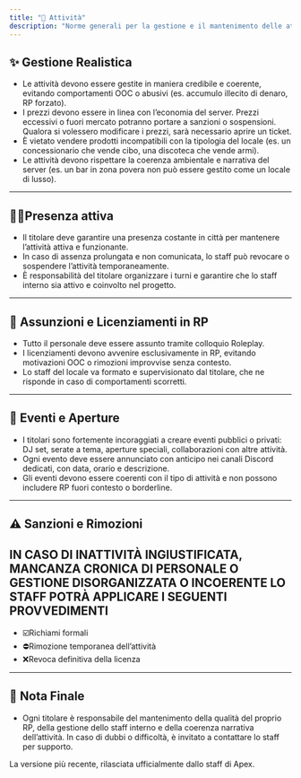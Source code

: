 ```yaml
---
title: "🏪 Attività"
description: "Norme generali per la gestione e il mantenimento delle attività commerciali all'interno del server."
---
```


## ✨ Gestione Realistica

- Le attività devono essere gestite in maniera credibile e coerente, evitando comportamenti OOC o abusivi (es. accumulo illecito di denaro, RP forzato).
- I prezzi devono essere in linea con l’economia del server. Prezzi eccessivi o fuori mercato potranno portare a sanzioni o sospensioni. Qualora si volessero modificare i prezzi, sarà necessario aprire un ticket.
- È vietato vendere prodotti incompatibili con la tipologia del locale (es. un concessionario che vende cibo, una discoteca che vende armi).
- Le attività devono rispettare la coerenza ambientale e narrativa del server (es. un bar in zona povera non può essere gestito come un locale di lusso).

---

## 🧍‍♀️Presenza attiva

- Il titolare deve garantire una presenza costante in città per mantenere l’attività attiva e funzionante.
- In caso di assenza prolungata e non comunicata, lo staff può revocare o sospendere l’attività temporaneamente.
- È responsabilità del titolare organizzare i turni e garantire che lo staff interno sia attivo e coinvolto nel progetto.

---

## 📁 Assunzioni e Licenziamenti in RP

- Tutto il personale deve essere assunto tramite colloquio Roleplay.
- I licenziamenti devono avvenire esclusivamente in RP, evitando motivazioni OOC o rimozioni improvvise senza contesto.
- Lo staff del locale va formato e supervisionato dal titolare, che ne risponde in caso di comportamenti scorretti.

---

## 🎉 Eventi e Aperture

- I titolari sono fortemente incoraggiati a creare eventi pubblici o privati: DJ set, serate a tema, aperture speciali, collaborazioni con altre attività.
- Ogni evento deve essere annunciato con anticipo nei canali Discord dedicati, con data, orario e descrizione.
- Gli eventi devono essere coerenti con il tipo di attività e non possono includere RP fuori contesto o borderline.

---

## ⚠️ Sanzioni e Rimozioni

## IN CASO DI INATTIVITÀ INGIUSTIFICATA, MANCANZA CRONICA DI PERSONALE O GESTIONE DISORGANIZZATA O INCOERENTE LO STAFF POTRÀ APPLICARE I SEGUENTI PROVVEDIMENTI

- ☑️Richiami formali
- ⛔Rimozione temporanea dell’attività
- ❌Revoca definitiva della licenza

---

## 🔁 Nota Finale

- Ogni titolare è responsabile del mantenimento della qualità del proprio RP, della gestione dello staff interno e della coerenza narrativa dell’attività. In caso di dubbi o difficoltà, è invitato a contattare lo staff per supporto.

<Update label="25/09/2025" description="v1.0.0">
  La versione più recente, rilasciata ufficialmente dallo staff di Apex.
</Update>
